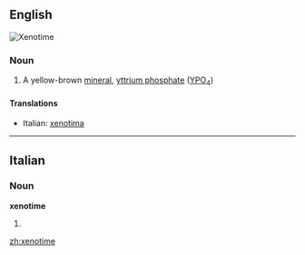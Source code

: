 ==English==
[[Image:Xenotime_Yttrium_phosphate_Trout_Creek_Pass_Chaffee_County_Colorado_1929.jpg|thumb|Xenotime]]
{{wikipedia}}

===Noun===
{{en-noun|-}}

# {{mineralogy}} A yellow-brown [[mineral]], [[yttrium phosphate]] ([[yttrium|Y]][[phosphorus|P]][[oxygen|O]]<sub>4</sub>)

====Translations====
{{trans-top|a yellow-brown mineral}}
* Italian: [[xenotima]] {{f}}
{{trans-mid}}
{{trans-bottom}}

----

==Italian==

===Noun===
'''xenotime''' {{f}}

# {{plural of|[[xenotima]]|lang=Italian}}

[[zh:xenotime]]